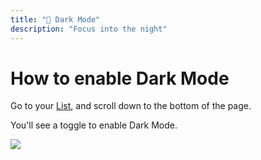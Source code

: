 ```yaml
---
title: "🌙 Dark Mode"
description: "Focus into the night"
---
```


# How to enable Dark Mode

Go to your [List](/features/list), and scroll down to the bottom of the
page.

You'll see a toggle to enable Dark Mode.

<Frame>
  <img
    src="/images/features/dark-mode.png"
    style={{ borderRadius: "0.5rem" }}
  />
</Frame>
